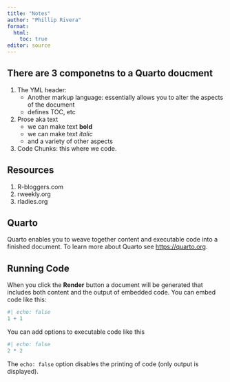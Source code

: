 ```yaml
---
title: "Notes"
author: "Phillip Rivera"
format:
  html:
    toc: true
editor: source
---
```


## There are 3 componetns to a Quarto doucment

1. The YML header:
    * Another markup language: essentially allows you to alter the aspects of the document
    * defines TOC, etc
  
2. Prose aka text
    * we can make text **bold**
    * we can make text *italic*
    * and a variety of other aspects
    
3. Code Chunks: this where we code.

## Resources

1. R-bloggers.com
2. rweekly.org
3. rladies.org

## Quarto

Quarto enables you to weave together content and executable code into a finished document. To learn more about Quarto see <https://quarto.org>.

## Running Code

When you click the **Render** button a document will be generated that includes both content and the output of embedded code. You can embed code like this:

```r
#| echo: false
1 + 1
```

You can add options to executable code like this

```r
#| echo: false
2 * 2
```

The `echo: false` option disables the printing of code (only output is displayed).
